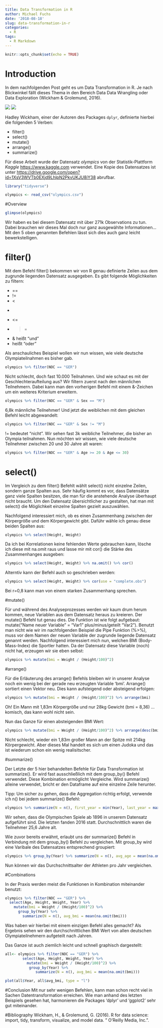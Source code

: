 ```yaml
---
title: Data Transformation in R
author: Michael Fuchs
date: '2018-08-18'
slug: data-transformation-in-r
categories:
  - R
tags:
  - R Markdown
---
```


```r
knitr::opts_chunk$set(echo = TRUE)
```

# Introduction
In dem nachfolgenden Post geht es um Data Transformation in R. Je nach Blickwinkel fällt dieses Thema in den Bereich Data Data Wrangling oder Data Exploration (Wickham & Grolemund, 2016). 

![](http://r4ds.had.co.nz/diagrams/data-science-wrangle.png)
![](http://r4ds.had.co.nz/diagrams/data-science-explore.png)

Hadley Wickham, einer der Autoren des Packages `dplyr`, definierte hierbei die folgenden 5 Verben:

+ filter()
+ select()
+ mutate()
+ arrange()
+ summarize() 

Für diese Arbeit wurde der Datensatz *olympics* von der Statistik-Plattform *Kaggle* <https://www.kaggle.com> verwendet. Eine Kopie des Datensatzes ist unter <https://drive.google.com/open?id=1XsV3WVTb0EXjd9LhlpN2PkvUKJU8iY38> abrufbar.


```r
library("tidyverse")
```
```r
olympics <- read_csv("olympics.csv")
```

#Overview

```r
glimpse(olympics)
```

Wir haben es bei diesem Datensatz mit über 271k Observations zu tun.
Dabei brauchen wir dieses Mal doch nur ganz ausgewählte Informationen...
Mit den 5 oben genannten Befehlen lässt sich dies auch ganz leicht bewerkstelligen.

# filter()

Mit dem Befehl filter() bekommen wir von R genau definierte Zeilen aus dem zugrunde liegenden Datensatz ausgegeben. Es gibt folgende Möglichkeiten zu filtern:

+ ==
+ !=
+ <
+ >
+ <=
+ >=

+ & heißt "und"
+ | heißt "oder"

Als anschauliches Beispiel wollen wir nun wissen, wie viele deutsche Olympiateilnahmen es bisher gab.
```r
olympics %>% filter(NOC == "GER")
```
Nicht schlecht, doch fast 10.000 Teilnahmen.
Und wie schaut es mit der Geschlechteraufteilung aus? Wir filtern zuerst nach den männlichen Teilnehmern. Dabei kann man den vorherigen Befehl mit einem &-Zeichen um ein weiteres Kriterium erweitern. 
```r
olympics %>% filter(NOC == "GER" & Sex == "M")
```

6,8k männliche Teilnehmer! Und jetzt die weiblichen mit dem gleichen Befehl leicht abgewandelt: 
```r
olympics %>% filter(NOC == "GER" & Sex != "M")
```

!= bedeutet "nicht". Wir sehen fast 3k weibliche Teilnehmer, die bisher an Olympia teilnahmen. 
Nun möchten wir wissen, wie viele deutsche Teilnehmer zwischen 20 und 30 Jahre alt waren:
```r
olympics %>% filter(NOC == "GER" & Age >= 20 & Age <= 30)
```


# select()

Im Vergleich zu dem filter() Befehlt wählt select() nicht einzelne Zeilen, sondern ganze Spalten aus.
Sehr häufig kommt es vor, dass Datensätze ganz viele Spalten besitzen, die man für die anstehende Analyse überhaupt nicht braucht. Um den Datensatz übersichtlicher zu gestalten, hat man mit select() die Möglichkeit einzelne Spalten gezielt auszuwählen. 

Nachfolgend interessiert mich, ob es einen Zusammenhang zwischen der Körpergröße und dem Körpergewicht gibt. Daführ wähle ich genau diese beiden Spalten aus: 

```r
olympics %>% select(Height, Weight)
```

Da ich bei Korrelationen keine fehlenden Werte gebrauchen kann, lösche ich diese mit na.omit raus und lasse mir mit cor() die Stärke des Zusammenhanges ausgeben:
```r
olympics %>% select(Height, Weight) %>% na.omit() %>% cor()
```

Alterntiv kann der Befehl auch so geschrieben werden:
```r
olympics %>% select(Height, Weight) %>% cor(use = "complete.obs")
```
Bei r=0,8 kann man von einem starken Zusammenhang sprechen.


#mutate()

Für und während des Analyseprozesses werden wir kaum drum herum kommen, neue Variablen aus dem Datensatz heraus zu kreieren. Der mutate() Befehl tut genau dies. Die Funktion ist wie folgt aufgebaut: mutate("Name neuer Variable" = "Var1" plus/minus/geteilt "Var2"). Benutzt man nicht wie wir im nachfolgenden Beispiel die Pipe Funktion (%>%), muss vor dem Namen der neuen Variable der zugrunde liegende Datensatz genannt werden.
Nachfolgend interessiert mich nun, welchen BMI (Body-Mass-Index) die Sportler hatten. Da der Datensatz diese Variable (noch) nicht hat, erzeugen wir sie eben selbst:
```r
olympics %>% mutate(bmi = Weight / (Height/100)^2)
```


#arrange()

Für die Erläuterung des arrange() Befehls bleiben wir in unserer Analyse noch ein wenig bei der gerade neu erzeugten Variable 'bmi'.
Arrange() sortiert einen Vektor neu. Dies kann aufsteigend oder absteigend erfolgen:
```r
olympics %>% mutate(bmi = Weight / (Height/100)^2) %>% arrange(bmi)
```

Oh! Ein Mann mit 1,83m Körpergröße und nur 28kg Gewicht (bmi = 8,36) ... komisch, das kann wohl nicht sein.

Nun das Ganze für einen absteigenden BMI Wert:

```r
olympics %>% mutate(bmi = Weight / (Height/100)^2) %>% arrange(desc(bmi))
```

Nicht schlecht, wieder ein 1,83m großer Mann an der Spitze mit 214kg Körpergewicht. Aber dieses Mal handelt es sich um einen Judoka und das ist wiederum schon ein wenig realisitscher. 


#summarize()

Der Letzte der 5 hier behandelten Befehle für Data Transformation ist summarize(). Er wird fast ausschließlich mit dem group_by() Befehl verwendet. Diese Kombination ermöglicht Vergleiche.
Wird summarize() alleine verwendet, bricht er den Dataframe auf eine einzelne Zeile herunter. 

Tipp: Um sicher zu gehen, dass die Aggregation richtig erfolgt, verwende ich n() bei jedem summarize() Befehl: 

```r
olympics %>% summarize(N = n(), first_year = min(Year), last_year = max(Year), avg_age = mean(na.omit(Age)))
```

Wir sehen, dass die Olympischen Spiele ab 1896 in unserem Datensatz aufgeführt sind. Die letzten fanden 2016 statt. Durchschnittlich waren die Teilnehmer 25,6 Jahre alt.

Wie zuvor bereits erwähnt, erlaubt uns der summarize() Befehl in Verbindung mit dem group_by() Befehl zu vergleichen. Mit group_by wird eine Varibale des Datensatzes entsprechend groupiert:
```r
olympics %>% group_by(Year) %>% summarize(N = n(), avg_age = mean(na.omit(Age)))
```

Nun können wir das Durchschnittsalter der Athleten pro Jahr vergleichen.


#Combinations

In der Praxis werden meist die Funktionen in Kombination miteinander benutzt:
```r
olympics %>% filter(NOC == "GER") %>%
  select(Age, Height, Weight, Year) %>%
    mutate(bmi = Weight / (Height/100)^2) %>%
      group_by(Year) %>%
        summarize(N = n(), avg_bmi = mean(na.omit(bmi)))
```

Was haben wir hierbei mit einem einzigen Befehl alles gemacht?
Als Ergebnis sehen wir den durchschnittlichen BMI Wert von allen deutschen Olympiateilnehmern aufgeteilt nach Jahren.

Das Ganze ist auch ziemlich leicht und schnell graphisch dargestellt:
```r
all<- olympics %>% filter(NOC == "GER") %>%
        select(Age, Height, Weight, Year) %>%
          mutate(bmi = Weight / (Height/100)^2) %>%
           group_by(Year) %>%
              summarize(N = n(), avg_bmi = mean(na.omit(bmi)))

plot(all$Year, all$avg_bmi, type = "l")
```


#Conclusion
Mit nur sehr wenigen Befehlen, kann man schon recht viel in Sachen Datentransformation erreichen. Wie man anhand des letzten Beispiels gesehen hat, harmonieren die Packages 'dplyr' und 'ggplot2' sehr gut miteinander. 

#Bibliography
Wickham, H., & Grolemund, G. (2016). R for data science: import, tidy, transform, visualize, and model data. " O'Reilly Media, Inc.".